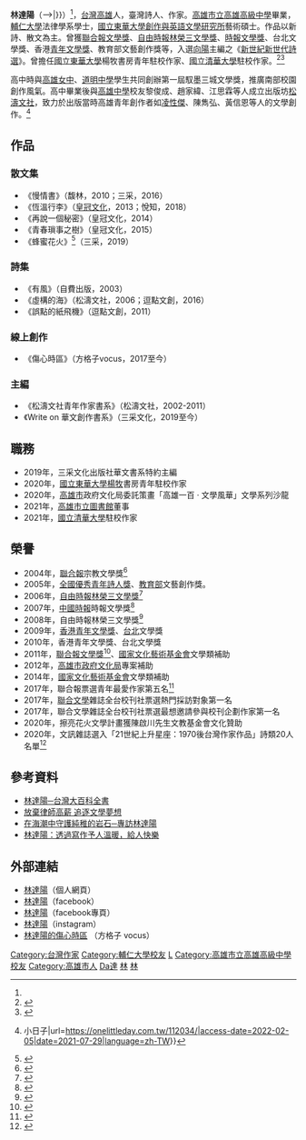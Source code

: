 {{Infobox writer
| name          = 林達陽
| birth_date    = {{birth year and age|1982<!--再次以「隱私」理由移除前，應先考慮條目討論頁[[Talk:林達陽|Talk:林達陽]]處的說明-->}}<ref name = "prize07"/>
| romaji        = Tayang Lin
| language      = [[中文|中文]]
| nationality   = {{ROC}}（臺灣）
| education     = [[國立東華大學|國立東華大學]]創作與英美文學研究所碩士<Br/>[[輔仁大學|輔仁大學]]法律學系學士
| alma_mater    = [[國立東華大學|國立東華大學]]<Br/>[[輔仁大學|輔仁大學]]<Br/>[[高雄市立高雄中學|高雄市立高雄中學]]
| influences    = 
| influenced    = 
| awards        = [[林榮三文學獎|林榮三文學獎]]<Br/>[[聯合報文學獎|聯合報文學獎]]<Br/>[[時報文學獎|時報文學獎]]<Br/>香港[[青年文學獎|青年文學獎]]等
| signature     = 
| website       = [https://poemlin.mystrikingly.com/ 林達陽]
}}
'''林達陽'''（{{bd|1982年<!--再次以「隱私」理由移除前，應先考慮條目討論頁[[Talk:林達陽|Talk:林達陽]]處的說明}}-->|}}）<ref name = "prize07"/>，[[台灣|台灣]][[高雄|高雄]]人，臺灣詩人、作家。[[高雄市立高雄高級中學|高雄市立高雄高級中學]]畢業，[[輔仁大學|輔仁大學]]法律學系學士，[[國立東華大學創作與英語文學研究所|國立東華大學創作與英語文學研究所]]藝術碩士。作品以新詩、散文為主。曾獲[[聯合報文學獎|聯合報文學獎]]、[[自由時報|自由時報]][[林榮三文學獎|林榮三文學獎]]、[[時報文學獎|時報文學獎]]、台北文學獎、香港[[青年文學獎|青年文學獎]]、教育部文藝創作獎等，入選[[向陽_(詩人)|向陽]]主編之《[[新世紀新世代詩選|新世紀新世代詩選]]》。曾擔任[[國立東華大學|國立東華大學]]楊牧書房青年駐校作家、[[國立清華大學|國立清華大學]]駐校作家。<ref>{{Cite web|title=林達陽｜方格子|url=https://vocus.cc/user/5a11fcb2eceaed97b401f93f|access-date=2022-02-05|work=vocus.cc}}</ref><ref>{{Cite web|title=林達陽-詩人|url=https://www.suncolor.com.tw/Author.aspx?id=14|access-date=2022-02-05|work=www.suncolor.com.tw|language=zh-tw}}</ref>

高中時與[[高雄女中|高雄女中]]、[[道明中學|道明中學]]學生共同創辦第一屆馭墨三城文學獎，推廣南部校園創作風氣。高中畢業後與[[高雄中學|高雄中學]]校友黎俊成、趙家緯、江思霖等人成立出版坊[[松濤文社|松濤文社]]，致力於出版當時高雄青年創作者如[[凌性傑|凌性傑]]、陳雋弘、黃信恩等人的文學創作。<ref>{{Cite web|title=林達陽｜真實的海向我展開 {{!}} 小日子|url=https://onelittleday.com.tw/112034/|access-date=2022-02-05|date=2021-07-29|language=zh-TW}}</ref>

==作品==
===散文集===
*《慢情書》（馥林，2010；三采，2016）
*《恆溫行李》（[[皇冠文化|皇冠文化]]，2013；悅知，2018）
*《再說一個秘密》（皇冠文化，2014）
*《青春瑣事之樹》（皇冠文化，2015）
*《蜂蜜花火》<ref>{{cite web |url= http://www.biosmonthly.com/interview_topic/9970 |title= 有人聽見我嗎？專訪林達陽《蜂蜜花火》，成長痛的善終 |author= BIOS monthly |4=  |access-date= 2019-10-07 |archive-date= 2019-10-07 |archive-url= https://web.archive.org/web/20191007085946/http://www.biosmonthly.com/interview_topic/9970 |dead-url= no }}</ref>（三采，2019）

===詩集===
*《有風》（自費出版，2003）
*《虛構的海》（松濤文社，2006；逗點文創，2016）
*《誤點的紙飛機》（逗點文創，2011）

===線上創作===
*《傷心時區》（方格子vocus，2017至今）

===主編===
*《松濤文社青年作家書系》（松濤文社，2002-2011）
*《Write on 華文創作書系》（三采文化，2019至今）

==職務==
*2019年，三采文化出版社華文書系特約主編
*2020年，[[國立東華大學|國立東華大學]][[楊牧|楊牧]]書房青年駐校作家
*2020年，[[高雄市|高雄市]]政府文化局委託策畫「高雄一百 ‧ 文學風華」文學系列沙龍
*2021年，[[高雄市立圖書館|高雄市立圖書館]]董事
*2021年，[[國立清華大學|國立清華大學]]駐校作家

==榮譽==
*2004年，[[聯合報|聯合報]]宗教文學獎<ref>{{cite web |url= https://event.udn.com/lianfu70/literature/religion/year?year=2004 |title= 宗教文學獎 }}</ref>
*2005年，[[全國優秀青年詩人獎|全國優秀青年詩人獎]]、[[中華民國教育部|教育部]]文藝創作獎。
*2006年，[[自由時報|自由時報]][[林榮三文學獎|林榮三文學獎]]<ref>{{cite web |url= https://ent.ltn.com.tw/news/paper/111514 |title= 第二屆林榮三文學獎新詩佳作 如果降下大雨 }}</ref>
*2007年，[[中國時報|中國時報]]時報文學獎<ref name = "prize07">{{cite web |url= https://prize.turnnewsapp.com/%E6%96%87%E5%AD%B8%E7%8D%8E%E5%9B%9E%E9%A1%A7/%E6%AD%B7%E5%B1%86%E5%BE%97%E7%8D%8E%E5%90%8D%E5%96%AE/584/ |title= 第30屆得獎名單（2007） }}</ref>
*2008年，自由時報林榮三文學獎<ref>{{cite web |url= https://ent.ltn.com.tw/news/paper/260545 |title= 第四屆林榮三文學獎－小品文得獎作品輯 }}</ref>
*2009年，[[香港|香港]][[青年文學獎|青年文學獎]]、[[台北|台北]]文學獎
*2010年，香港青年文學獎、台北文學獎
*2011年，[[聯合報文學獎|聯合報文學獎]]<ref>{{cite web |url= https://event.udn.com/lianfu70/literature/udnliterary/year?year=2010 |title= 聯合報文學獎 }}</ref>、[[國家文化藝術基金會|國家文化藝術基金會]]文學類補助
*2012年，[[高雄市政府文化局|高雄市政府文化局]]專案補助
*2014年，[[國家文化藝術基金會|國家文化藝術基金會]]文學類補助
*2017年，聯合報票選青年最愛作家第五名<ref>{{cite web |url= https://paper.udn.com/udnpaper/PIC0004/315460/web/index.html |title= 聯合報文學獎 }}</ref>
*2017年，[[聯合文學|聯合文學]]雜誌全台校刊社票選熱門採訪對象第一名
*2017年，聯合文學雜誌全台校刊社票選最想邀請參與校刊企劃作家第一名
*2020年，擦亮花火文學計畫獲陳啟川先生文教基金會文化贊助
*2020年，文訊雜誌選入「21世紀上升星座：1970後台灣作家作品」詩類20人名單<ref>{{cite web |url= https://www.wenhsun.com.tw/focusite/detail/161 |author= [[簡媜|簡媜]] |title= 【2017青年最愛作家感言】簡媜∕當你啟航那一刻 請想起我 |publisher= [[聯合報|聯合報]] }}</ref>

==參考資料==
<references />
*[http://nrch.culture.tw/twpedia.aspx?id=28615 林達陽─台灣大百科全書] {{Wayback|url=http://nrch.culture.tw/twpedia.aspx?id=28615 |date=20190602201954 }}
*[https://web.archive.org/web/20131212212802/http://blog.roodo.com/pinewave/archives/386669.html 放棄律師高薪 追逐文學夢想]
*[http://www.biosmonthly.com/contactd.php?id=3763 在海潮中守護純稚的岩石─專訪林達陽] {{Wayback|url=http://www.biosmonthly.com/contactd.php?id=3763 |date=20190606063125 }}
*[http://okapi.books.com.tw/index.php/p3/p3_detail/sn/2067 林達陽：透過寫作予人溫暖，給人快樂] {{Wayback|url=http://okapi.books.com.tw/index.php/p3/p3_detail/sn/2067 |date=20140927032436 }}

==外部連結==
*[https://poemlin.mystrikingly.com/ 林達陽]（個人網頁）
*[http://www.facebook.com/poemlin 林達陽]（facebook）
*[http://www.facebook.com/dayang2013 林達陽]（facebook專頁）
*[https://www.instagram.com/poemlin0511/ 林達陽]（instagram）
*[https://vocus.cc/sadtime/introduce 林達陽的傷心時區] {{Wayback|url=https://vocus.cc/sadtime/introduce |date=20190604021351 }}（方格子 vocus）

{{authority control}}
{{DEFAULTSORT:Lin林}}
[[Category:台灣作家|Category:台灣作家]]
[[Category:輔仁大學校友|Category:輔仁大學校友]]
[[Category:國立東華大學校友|L]]
[[Category:高雄市立高雄高級中學校友|Category:高雄市立高雄高級中學校友]]
[[Category:高雄市人|Category:高雄市人]]
[[Category:林姓|Da達]]
[[Category:臺灣男性詩人|林]]
[[Category:21世紀臺灣詩人|林]]